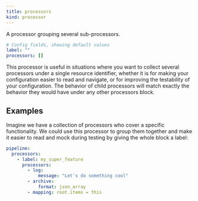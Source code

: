 ```yaml
---
title: processors
kind: processor
---
```


A processor grouping several sub-processors.

```yml
# Config fields, showing default values
label: ""
processors: []
```

This processor is useful in situations where you want to collect several processors under a single resource identifier, whether it is for making your configuration easier to read and navigate, or for improving the testability of your configuration. The behavior of child processors will match exactly the behavior they would have under any other processors block.

## Examples

<Tabs>
<TabItem label="Grouped Processing">
Imagine we have a collection of processors who cover a specific functionality. We could use this processor to group them together and make it easier to read and mock during testing by giving the whole block a label:

```yaml
pipeline:
  processors:
    - label: my_super_feature
      processors:
        - log:
            message: "Let's do something cool"
        - archive:
            format: json_array
        - mapping: root.items = this
```

</TabItem>
</Tabs>


